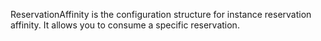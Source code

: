 <!-- Code generated from the comments of the ReservationAffinity struct in lib/common/reservation_affinity.go; DO NOT EDIT MANUALLY -->

ReservationAffinity is the configuration structure for instance reservation
affinity. It allows you to consume a specific reservation.

<!-- End of code generated from the comments of the ReservationAffinity struct in lib/common/reservation_affinity.go; -->
